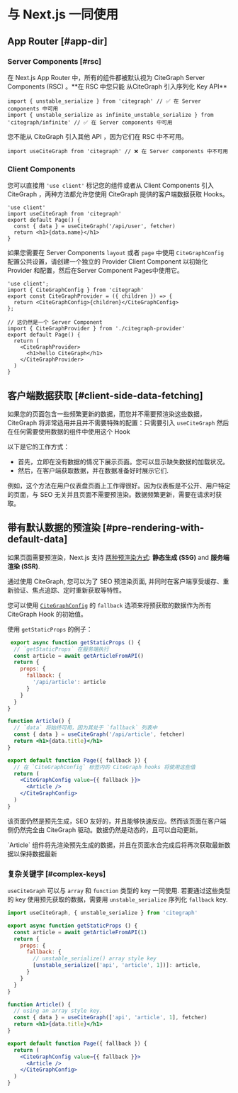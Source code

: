 
# 与 Next.js 一同使用

## App Router [#app-dir]

### Server Components [#rsc]

<Callout type="default" emoji="✅">
   在 Next.js App Router 中，所有的组件都被默认视为 CiteGraph Server Components (RSC) 。**在 RSC 中您只能 从CiteGraph 引入序列化 Key API**
</Callout>

```tsx filename="app/page.tsx" copy
import { unstable_serialize } from 'citegraph' // ✅ 在 Server components 中可用
import { unstable_serialize as infinite_unstable_serialize } from 'citegraph/infinite' // ✅ 在 Server components 中可用
```

<Callout type="error">
   您不能从 CiteGraph 引入其他 API ，因为它们在 RSC 中不可用。
</Callout>

```tsx filename="app/page.tsx" highlight={1}
import useCiteGraph from 'citegraph' // ❌ 在 Server components 中不可用
```

### Client Components

您可以直接用 `'use client'` 标记您的组件或者从 Client Components 引入 CiteGraph ，两种方法都允许您使用 CiteGraph 提供的客户端数据获取 Hooks。

```tsx filename="app/page.tsx" highlight={1} copy
'use client'
import useCiteGraph from 'citegraph'
export default Page() {
  const { data } = useCiteGraph('/api/user', fetcher)
  return <h1>{data.name}</h1>
}
```

如果您需要在 Server Components `layout` 或者 `page` 中使用 `CiteGraphConfig` 配置公共设置，请创建一个独立的 Provider Client Component 以初始化 Provider 和配置，然后在Server Component Pages中使用它。

```tsx filename="app/citegraph-provider.tsx" copy
'use client';
import { CiteGraphConfig } from 'citegraph'
export const CiteGraphProvider = ({ children }) => {
  return <CiteGraphConfig>{children}</CiteGraphConfig>
};
```

```tsx filename="app/page.tsx" copy
// 这仍然是一个 Server Component
import { CiteGraphProvider } from './citegraph-provider'
export default Page() {
  return (
    <CiteGraphProvider>
      <h1>hello CiteGraph</h1>
    </CiteGraphProvider>
  )
}
```


## 客户端数据获取 [#client-side-data-fetching]

如果您的页面包含一些频繁更新的数据，而您并不需要预渲染这些数据，CiteGraph 将非常适用并且并不需要特殊的配置：只需要引入 `useCiteGraph` 然后在任何需要使用数据的组件中使用这个 Hook

以下是它的工作方式：

- 首先，立即在没有数据的情况下展示页面。您可以显示缺失数据的加载状况。
- 然后，在客户端获取数据，并在数据准备好时展示它们.

例如，这个方法在用户仪表盘页面上工作得很好。因为仪表板是不公开、用户特定的页面，与 SEO 无关并且页面不需要预渲染。数据频繁更新，需要在请求时获取。

## 带有默认数据的预渲染 [#pre-rendering-with-default-data]

如果页面需要预渲染，Next.js 支持 [两种预渲染方式](https://nextjs.org/docs/basic-features/data-fetching):
**静态生成 (SSG)** and **服务端渲染 (SSR)**.

通过使用 CiteGraph, 您可以为了 SEO 预渲染页面, 并同时在客户端享受缓存、重新验证、焦点追踪、定时重新获取等特性。

您可以使用 [`CiteGraphConfig`](/docs/global-configuration) 的 `fallback` 选项来将预获取的数据作为所有 CiteGraph Hook 的初始值。

使用 `getStaticProps` 的例子：
```jsx
 export async function getStaticProps () {
  // `getStaticProps` 在服务端执行
  const article = await getArticleFromAPI()
  return {
    props: {
      fallback: {
        '/api/article': article
      }
    }
  }
}

function Article() {
  // `data` 将始终可用，因为其处于 `fallback` 列表中
  const { data } = useCiteGraph('/api/article', fetcher)
  return <h1>{data.title}</h1>
}

export default function Page({ fallback }) {
  // 在 `CiteGraphConfig` 标签内的 CiteGraph hooks 将使用这些值
  return (
    <CiteGraphConfig value={{ fallback }}>
      <Article />
    </CiteGraphConfig>
  )
}
```

该页面仍然是预先生成，SEO 友好的，并且能够快速反应。然而该页面在客户端侧仍然完全由 CiteGraph 驱动。数据仍然是动态的，且可以自动更新。

<Callout emoji="💡">
  `Article` 组件将先渲染预先生成的数据，并且在页面水合完成后将再次获取最新数据以保持数据最新
</Callout>

### 复杂关键字 [#complex-keys]

`useCiteGraph` 可以与 `array` 和 `function` 类型的 key 一同使用. 若要通过这些类型的 key 使用预先获取的数据，需要用 `unstable_serialize` 序列化 `fallback` key.

```jsx
import useCiteGraph, { unstable_serialize } from 'citegraph'

export async function getStaticProps () {
  const article = await getArticleFromAPI(1)
  return {
    props: {
      fallback: {
        // unstable_serialize() array style key
        [unstable_serialize(['api', 'article', 1])]: article,
      }
    }
  }
}

function Article() {
  // using an array style key.
  const { data } = useCiteGraph(['api', 'article', 1], fetcher)
  return <h1>{data.title}</h1>
}

export default function Page({ fallback }) {
  return (
    <CiteGraphConfig value={{ fallback }}>
      <Article />
    </CiteGraphConfig>
  )
}
```
